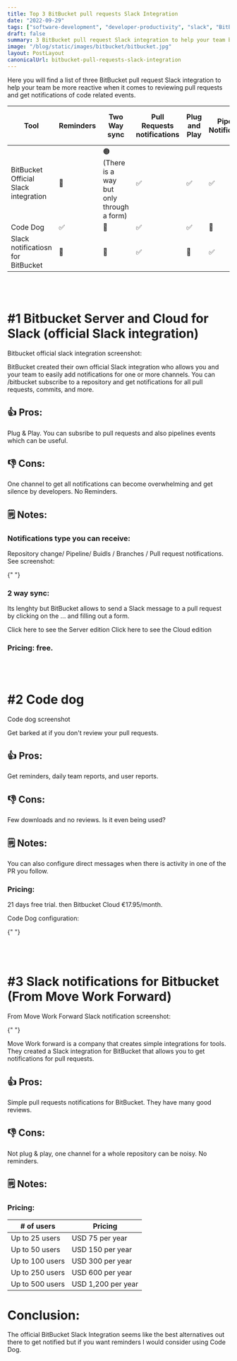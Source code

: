 ```yaml
---
title: Top 3 BitBucket pull requests Slack Integration
date: "2022-09-29"
tags: ["software-development", "developer-productivity", "slack", "BitBucket"]
draft: false
summary: 3 BitBucket pull request Slack integration to help your team be more reactive when it comes to reviewing pull requests and get notifications of code related events.
image: "/blog/static/images/bitbucket/bitbucket.jpg"
layout: PostLayout
canonicalUrl: bitbucket-pull-requests-slack-integration
---
```


Here you will find a list of three BitBucket pull request Slack integration to help your team be more reactive when it comes to reviewing pull requests and get notifications of code related events.

| Tool                                 | Reminders | Two Way sync                                | Pull Requests notifications | Plug and Play | Pipeline Notifications | Server and Cloud Support | Pricing                      |
| ------------------------------------ | --------- | ------------------------------------------- | --------------------------- | ------------- | ---------------------- | ------------------------ | ---------------------------- |
| BitBucket Official Slack integration | 🔴        | 🟠 (There is a way but only through a form) | ✅                          | ✅            | ✅                     | ✅                       | Free                         |
| Code Dog                             | ✅        | 🔴                                          | ✅                          | ✅            | 🔴                     | 🔴                       | 17,95€/month                 |
| Slack notificatiosn for BitBucket    | 🔴        | 🔴                                          | ✅                          | 🔴            | ✅                     | ✅                       | From 75\$ to 1200\$ per year |

<br></br>

# \#1 Bitbucket Server and Cloud for Slack (official Slack integration)

Bitbucket official slack integration screenshot:

<ImageContainer
  alt="bitbucket official"
  src="/blog/static/images/bitbucket/bitbucket official.webp"
  classNameDiv=""
  classNameImage=""
  width={579}
  height={330}
/>

BitBucket created their own official Slack integration who allows you and your team to easily add notifications for one or more channels. You can /bitbucket subscribe to a repository and get notifications for all pull requests, commits, and more.

## 👍 Pros:

Plug & Play. You can subsribe to pull requests and also pipelines events which can be useful.

## 👎 Cons:

One channel to get all notifications can become overwhelming and get silence by developers. No Reminders.

## 🗒 Notes:

### Notifications type you can receive:

Repository change/ Pipeline/ Buidls / Branches / Pull request notifications. See screenshot:

<ImageContainer
  alt="bitbucket official event type"
  src="/blog/static/images/bitbucket/bitbucket official event type.webp"
  classNameDiv=""
  classNameImage=""
  width={580}
  height={329}
/>{" "}

### 2 way sync:

Its lenghty but BitBucket allows to send a Slack message to a pull request by clicking on the ... and filling out a form.

<NoFollowLink url=" https://marketplace.atlassian.com/apps/1220729/bitbucket-server-for-slack-official?hosting=datacenter&tab=overview">
  Click here to see the Server edition
</NoFollowLink>
<NoFollowLink url="https://marketplace.atlassian.com/apps/1218781/bitbucket-cloud-for-slack-official?hosting=cloud&tab=overview">
  Click here to see the Cloud edition
</NoFollowLink>

### Pricing: free.

<br></br>

# \#2 <NoFollowLink url="https://code-dog.app/bitbucket">Code dog</NoFollowLink>

Code dog screenshot

<ImageContainer
  alt="codedog"
  src="/blog/static/images/bitbucket/codedog.webp"
  classNameDiv=""
  classNameImage=""
  width={425}
  height={191}
/>

Get barked at if you don't review your pull requests.

## 👍 Pros:

Get reminders, daily team reports, and user reports.

## 👎 Cons:

Few downloads and no reviews. Is it even being used?

## 🗒 Notes:

You can also configure direct messages when there is activity in one of the PR you follow.

### Pricing:

21 days free trial. then Bitbucket Cloud €17.95/month.

Code Dog configuration:

<ImageContainer
  alt="codedogconfig"
  src="/blog/static/images/bitbucket/codedogconfig.webp"
  classNameDiv=""
  classNameImage=""
  width={533}
  height={329}
/>{" "}

<br></br>

# \#3 <NoFollowLink url="https://marketplace.atlassian.com/apps/1213042/slack-notifications-for-bitbucket?tab=overview&hosting=datacenter">Slack notifications for Bitbucket (From Move Work Forward)</NoFollowLink>

From Move Work Forward Slack notification screenshot:

<ImageContainer
  alt="mwf"
  src="/blog/static/images/bitbucket/mwf.png"
  classNameDiv=""
  classNameImage=""
  width={1513}
  height={899}
/>{" "}

Move Work forward is a company that creates simple integrations for tools. They created a Slack integration for BitBucket that allows you to get notifications for pull requests.

## 👍 Pros:

Simple pull requests notifications for BitBucket. They have many good reviews.

## 👎 Cons:

Not plug & play, one channel for a whole repository can be noisy. No reminders.

## 🗒 Notes:

### Pricing:

| # of users      | Pricing            |
| --------------- | ------------------ |
| Up to 25 users  | USD 75 per year    |
| Up to 50 users  | USD 150 per year   |
| Up to 100 users | USD 300 per year   |
| Up to 250 users | USD 600 per year   |
| Up to 500 users | USD 1,200 per year |

# Conclusion:

The official BitBucket Slack Integration seems like the best alternatives out there to get notified but if you want reminders I would consider using Code Dog.
